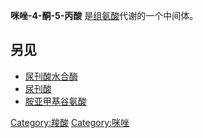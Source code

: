 {{chembox
| verifiedrevid = 338867771
|ImageFile=Imidazol-4-one-5-propionic acid.png
|ImageSize=200px
|IUPACName=3-(5-Oxo-1,4-dihydroimidazol-4-yl)propanoic acid
|OtherNames=
|Section1= {{Chembox Identifiers
|  CASNo = 17340-16-8
|  CASNo_Ref = {{cascite|correct|??}}
|  PubChem = 128
|  ChemSpiderID_Ref = {{chemspidercite|changed|chemspider}}
|  ChemSpiderID  =  125
|  SMILES  =  O=C1N\C=N/C1CCC(=O)O
|  InChI  =  1/C6H8N2O3/c9-5(10)2-1-4-6(11)8-3-7-4/h3-4H,1-2H2,(H,9,10)(H,7,8,11)
|  InChIKey  =  HEXMLHKQVUFYME-UHFFFAOYAX
|  StdInChI  =  1S/C6H8N2O3/c9-5(10)2-1-4-6(11)8-3-7-4/h3-4H,1-2H2,(H,9,10)(H,7,8,11)
|  StdInChIKey_Ref = {{stdinchicite|changed|chemspider}}
|  StdInChIKey  =  HEXMLHKQVUFYME-UHFFFAOYSA-N
|  MeSHName = Imidazol-4-one-5-propionic+acid
}}
|Section2= {{Chembox Properties
|  Formula=C<sub>6</sub>H<sub>8</sub>N<sub>2</sub>O<sub>3</sub>
|  MolarMass=156.139
|  Appearance=
|  Density=
|  MeltingPt=
|  BoilingPt=
|  Solubility=
  }}
|Section3= {{Chembox Hazards
|  MainHazards=
|  FlashPt=
|  Autoignition=
  }}
}}

'''咪唑-4-酮-5-丙酸''' 是[[组氨酸|组氨酸]]代谢的一个中间体。

==另见==
* [[尿刊酸水合酶|尿刊酸水合酶]]
* [[尿刊酸|尿刊酸]]
* [[胺亚甲基谷氨酸|胺亚甲基谷氨酸]]

{{Amino acid metabolism intermediates}}

[[Category:羧酸|Category:羧酸]]
[[Category:咪唑|Category:咪唑]]